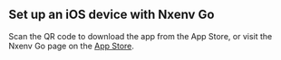 
## Set up an iOS device with Nxenv Go

Scan the QR code to download the app from the App Store, or visit the Nxenv Go page on the [App Store](https://itunes.apple.com/app/apple-store/id982107779).

<div className="p-4 rounded-lg border border-default inline-block bg-palette-white">
  <QRCodeReact value="https://itunes.apple.com/app/apple-store/id982107779" size={228} />
</div>
